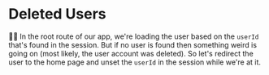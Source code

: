 # Deleted Users

<EpicVideo url="https://www.epicweb.dev/workshops/authentication-strategies-and-implementation/logout/managing-inactive-user-sessions" />

👨‍💼 In the root route of our app, we're loading the user based on the `userId`
that's found in the session. But if no user is found then something weird is
going on (most likely, the user account was deleted). So let's redirect the user
to the home page and unset the `userId` in the session while we're at it.
